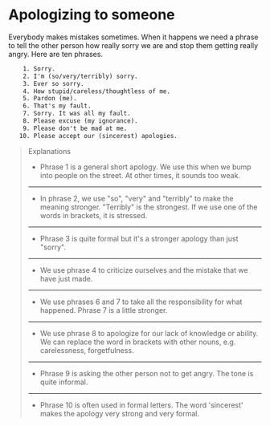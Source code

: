 # Apologizing to someone

Everybody makes mistakes sometimes. When it happens we need a phrase to tell the other person how really sorry we are and stop them getting really angry. Here are ten phrases.

```txt
    1. Sorry.
    2. I'm (so/very/terribly) sorry.
    3. Ever so sorry.
    4. How stupid/careless/thoughtless of me.
    5. Pardon (me).
    6. That's my fault.
    7. Sorry. It was all my fault.
    8. Please excuse (my ignorance).
    9. Please don't be mad at me.
   10. Please accept our (sincerest) apologies.
```

> Explanations
>
> - Phrase 1 is a general short apology. We use this when we bump into people on the street. At other times, it sounds too weak.
>
> ---
>
> - In phrase 2, we use "so", "very" and "terribly" to make the meaning stronger. "Terribly" is the strongest. If we use one of the words in brackets, it is stressed.
>
> ---
>
> - Phrase 3 is quite formal but it's a stronger apology than just "sorry".
>
> ---
>
> - We use phrase 4 to criticize ourselves and the mistake that we have just made.
>
> ---
>
> - We use phrases 6 and 7 to take all the responsibility for what happened. Phrase 7 is a little stronger.
>
> ---
>
> - We use phrase 8 to apologize for our lack of knowledge or ability. We can replace the word in brackets with other nouns, e.g. carelessness, forgetfulness.
>
> ---
>
> - Phrase 9 is asking the other person not to get angry. The tone is quite informal.
>
> ---
>
> - Phrase 10 is often used in formal letters. The word 'sincerest' makes the apology very strong and very formal.
